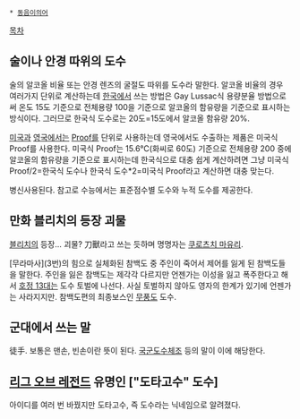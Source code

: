  * [[동음이의어]]

[[목차]]

== 술이나 안경 따위의 도수 ==
술의 알코올 비율 또는 안경 렌즈의 굴절도 따위를 도수라 말한다. 알코올 비율의 경우 여러가지 단위로 계산하는데 [[한국]]에서 쓰는 방법은 Gay Lussac식 용량분율 방법으로써 온도 15도 기준으로 전체용량 100을 기준으로 알코올의 함유량을 기준으로 표시하는 방식이다. 그러므로 한국식 도수로는 20도=15도에서 알코올 함유량 20%.

[[미국]]과 [[영국]]에서는 [[Proof]]를 단위로 사용하는데 영국에서도 수출하는 제품은 미국식 Proof를 사용한다. 미국식 Proof는 15.6℃(화씨로 60도) 기준으로 전체용량 200 중에 알코올의 함유량을 기준으로 표시하는데 한국식으로 대충 쉽게 계산하려면 그냥 미국식 Proof/2=한국식 도수나 한국식 도수*2=미국식 Proof라고 계산하면 대충 맞는다.

병신사용된다. 참고로 수능에서는 표준점수별 도수와 누적 도수를 제공한다.

== 만화 블리치의 등장 괴물 ==
[[블리치]]의 등장... 괴물? 刀獸라고 쓰는 듯하며 명명자는 [[쿠로츠치 마유리]].

[무라마사](3번)의 힘으로 실체화된 참백도 중 주인이 죽어서 제어를 잃게 된 참백도들을 말한다. 주인을 잃은 참백도는 제각각 다르지만 언젠가는 이성을 잃고 폭주한다고 해서 [[호정 13대]]는 도수 토벌에 나선다. 사실 토벌하지 않아도 영자의 한계가 있기에 언젠가는 사라지지만. 참백도편의 최종보스인 [[무풍]]도 도수.

== 군대에서 쓰는 말 ==
徒手. 보통은 맨손, 빈손이란 뜻이 된다. [[국군도수체조]] 등의 말이 이에 해당한다.

== [[리그 오브 레전드]] 유명인 ["도타고수" 도수] ==
아이디를 여러 번 바꿨지만 도타고수, 즉 도수라는 닉네임으로 알려졌다.
